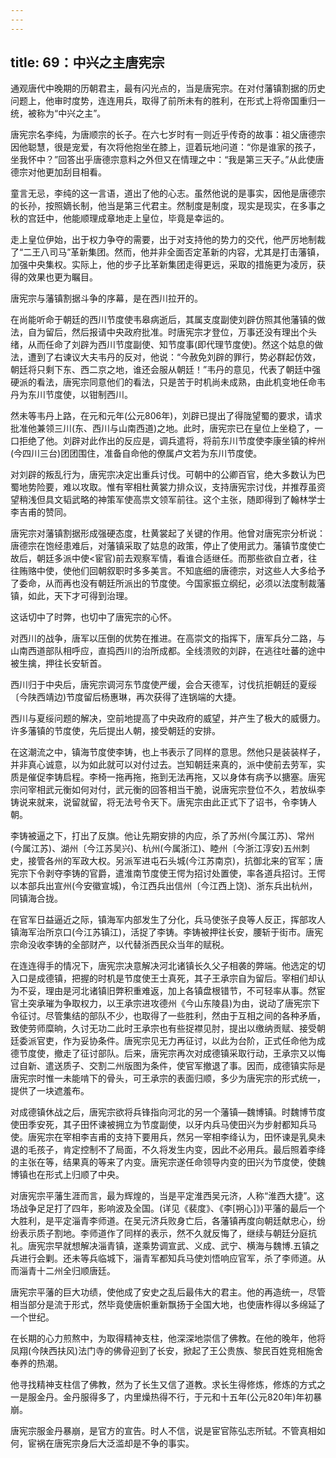```yaml
---
---
---
```

title: 69：中兴之主唐宪宗
---



通观唐代中晚期的历朝君主，最有闪光点的，当是唐宪宗。在对付藩镇割据的历史问题上，他审时度势，连连用兵，取得了前所未有的胜利，在形式上将帝国重归一统，被称为“中兴之主”。

唐宪宗名李纯，为唐顺宗的长子。在六七岁时有一则近乎传奇的故事：祖父唐德宗因他聪慧，很是宠爱，有次将他抱坐在膝上，逗着玩地问道：“你是谁家的孩子，坐我怀中？”回答出乎唐德宗意料之外但又在情理之中：“我是第三天子。”从此使唐德宗对他更加刮目相看。

童言无忌，李纯的这一言语，道出了他的心志。虽然他说的是事实，因他是唐德宗的长孙，按照嫡长制，他当是第三代君主。然制度是制度，现实是现实，在多事之秋的宫廷中，他能顺理成章地走上皇位，毕竟是幸运的。

走上皇位伊始，出于权力争夺的需要，出于对支持他的势力的交代，他严厉地制裁了“二王八司马”革新集团。然而，他并非全面否定革新的内容，尤其是打击藩镇，加强中央集权。实际上，他的步子比革新集团走得更远，采取的措施更为凌厉，获得的效果也更为瞩目。

唐宪宗与藩镇割据斗争的序幕，是在西川拉开的。

在尚能听命于朝廷的西川节度使韦皋病逝后，其属支度副使刘辟仿照其他藩镇的做法，自为留后，然后报请中央政府批准。时唐宪宗才登位，万事还没有理出个头绪，从而任命了刘辟为西川节度副使、知节度事(即代理节度使)。然这个姑息的做法，遭到了右谏议大夫韦丹的反对，他说：“今赦免刘辟的罪行，势必群起仿效，朝廷将只剩下东、西二京之地，谁还会服从朝廷！”韦丹的意见，代表了朝廷中强硬派的看法，唐宪宗同意他们的看法，只是苦于时机尚未成熟，由此机变地任命韦丹为东川节度使，以钳制西川。

然未等韦丹上路，在元和元年(公元806年)，刘辟已提出了得陇望蜀的要求，请求批准他兼领三川(东、西川与山南西道)之地。此时，唐宪宗已在皇位上坐稳了，一口拒绝了他。刘辟对此作出的反应是，调兵遣将，将前东川节度使李康坐镇的梓州(今四川三台)团团围住，准备自命他的僚属卢文若为东川节度使。

对刘辟的叛乱行为，唐宪宗决定出重兵讨伐。可朝中的公卿百官，绝大多数认为巴蜀地势险要，难以攻取。惟有宰相杜黄裳力排众议，支持唐宪宗讨伐，并推荐虽资望稍浅但具文韬武略的神策军使高祟文领军前往。这个主张，随即得到了翰林学士李吉甫的赞同。

唐宪宗对藩镇割据形成强硬态度，杜黄裳起了关键的作用。他曾对唐宪宗分析说：唐德宗在饱经患难后，对藩镇采取了姑息的政策，停止了使用武力。藩镇节度使亡故后，朝廷多派中使<宦官)前去观察军情，看谁合适继任。而那些欲自立者，往往贿赂中使，使他们回朝叙职时多多美言。不知底细的唐德宗，对这些人大多给予了委命，从而再也没有朝廷所派出的节度使。今国家振立纲纪，必须以法度制裁藩镇，如此，天下才可得到治理。

这话切中了时弊，也切中了唐宪宗的心怀。

对西川的战争，唐军以压倒的优势在推进。在高崇文的指挥下，唐军兵分二路，与山南西道部队相呼应，直捣西川的治所成都。全线溃败的刘辟，在逃往吐蕃的途中被生擒，押往长安斩首。

西川归于中央后，唐宪宗调河东节度使严缓，会合天德军，讨伐抗拒朝廷的夏绥〔今陕西靖边)节度留后杨惠琳，再次获得了连锅端的大捷。

西川与夏绥问题的解决，空前地提高了中央政府的威望，并产生了极大的威慑力。许多藩镇的节度使，先后提出人朝，接受朝廷的安排。

在这潮流之中，镇海节度使李铸，也上书表示了同样的意思。然他只是装装样子，并非真心诚意，以为如此就可以对付过去。岂知朝廷来真的，派中使前去劳军，实质是催促李铸启程。李椅一拖再拖，拖到无法再拖，又以身体有病予以搪塞。唐宪宗问宰相武元衡如何对付，武元衡的回答相当干脆，说唐宪宗登位不久，若放纵李铸说来就来，说留就留，将无法号令天下。唐宪宗由此正式下了诏书，令李铸人朝。

李铸被逼之下，打出了反旗。他让先期安排的内应，杀了苏州(今属江苏)、常州(今属江苏)、湖州〔今江苏吴兴)、杭州(今属浙江)、睦州〔今浙江淳安)五州刺史，接管各州的军政大权。另派军进屯石头城(今江苏南京)，抗御北来的官军；唐宪宗下令剥夺李铸的官爵，遣淮南节度使王愕为招讨处置使，率各道兵招讨。王愕以本部兵出宣州(今安徽宣城)，令江西兵出信州〔今江西上饶)、浙东兵出杭州，同镇海合拢。

在官军日益逼近之际，镇海军内部发生了分化，兵马使张子良等人反正，挥部攻人镇海军治所京口(今江苏镇江)，活捉了李铸。李铸被押往长安，腰斩于街市。唐宪宗命没收李铸的全部财产，以代替浙西民众当年的赋税。

在连连得手的情况下，唐宪宗决意解决河北诸镇长久父子相袭的弊端。他选定的切入口是成德镇，把握的时机是节度使王士真死，其子王承宗自为留后。宰相们却认为不妥，理由是河北诸镇旧弊积重难返，加上各镇盘根错节，不可轻率从事。然宦官土突承璀为争取权力，以王承宗进攻德州《今山东陵县)为由，说动了唐宪宗下令征讨。尽管集结的部队不少，也取得了一些胜利，然由于互相之间的各种矛盾，致使劳师糜晌，久讨无功二此时王承宗也有些捉襟见肘，提出以缴纳贡赋、接受朝廷委派官吏，作为妥协条件。唐宪宗见无力再征讨，以此为台阶，正式任命他为成德节度使，撤走了征讨部队。后来，唐宪宗再次对成德镇采取行动，王承宗又以悔过自新、遣送质子、交割二州版图为条件，使官军撤退了事。因而，成德镇实际是唐宪宗时惟一未能啃下的骨头，可王承宗的表面归顺，多少为唐宪宗的形式统一，提供了一块遮羞布。

对成德镇休战之后，唐宪宗欲将兵锋指向河北的另一个藩镇—魏博镇。时魏博节度使田季安死，其子田怀谏被拥立为节度副使，以牙内兵马使田兴为步射都知兵马使。唐宪宗在宰相李吉甫的支持下要用兵，然另一宰相李绛认为，田怀谏是乳臭未退的毛孩子，肯定控制不了局面，不久将发生内变，因此不必用兵。最后照着李绛的主张在等，结果真的等来了内变。唐宪宗遂任命领导内变的田兴为节度使，使魏博镇也在形式上归顺了中央。

对唐宪宗平藩生涯而言，最为辉煌的，当是平定淮西吴元济，人称“淮西大捷”。这场战争足足打了四年，影响波及全国。(详见《裴度》、《李[朔心]》)平藩的最后一个大胜利，是平定淄青李师道。在吴元济兵败身亡后，各藩镇再度向朝廷献忠心，纷纷表示质子割地。李师道作了同样的表示，然不久就反悔了，继续与朝廷分庭抗礼。唐宪宗早就想解决淄青镇，遂乘势调宣武、义成、武宁、横海与魏博.五镇之兵进行会剿。还未等兵临城下，淄青军都知兵马使刘悟响应官军，杀了李师道。从而淄青十二州全归顺唐廷。

唐宪宗平藩的巨大功绩，使他成了安史之乱后最伟大的君主。他的再造统一，尽管相当部分是流于形式，然毕竟使唐帜重新飘扬于全国大地，也使唐柞得以多绵延了一个世纪。

在长期的心力煎熬中，为取得精神支柱，他深深地崇信了佛教。在他的晚年，他将凤翔(今陕西扶风)法门寺的佛骨迎到了长安，掀起了王公贵族、黎民百姓竞相施舍奉养的热潮。

他寻找精神支柱信了佛教，然为了长生又信了道教。求长生得修炼，修炼的方式之一是服金丹。金丹服得多了，内里燥热得不行，于元和十五年(公元820年)年初暴崩。

唐宪宗服金丹暴崩，是官方的宣告。时人不信，说是宦官陈弘志所轼。不管真相如何，宦祸在唐宪宗身后大泛滥却是不争的事实。